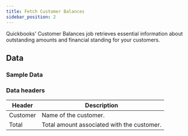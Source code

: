 ```yaml
---
title: Fetch Customer Balances
sidebar_position: 2
---
```



Quickbooks' Customer Balances job retrieves essential information about outstanding amounts and financial standing for your customers.

<AddJob
  template="gsheet_zoho_books_db_get_customer_balances"
/>


## Data

### Sample Data

<Gsheet
  src="https://docs.google.com/spreadsheets/d/1KWa16ZCTRUdIF7LXFQzgCaBXEze4fpGWaV77tc8Q_Y8/edit#gid=1921567566"
/>


### Data headers

| Header             | Description                             |
|----------|---------------------------------------------------|
| Customer | Name of the customer.                             |
| Total    | Total amount associated with the customer.        |



<!---
## Others

### Similar jobs

Similar sort of data can be achieved by using get accounting transaction job and filtering it by invoice type. 

### Reports that use this job

Here are some of the report templates that use this job: 
-->